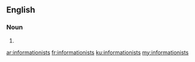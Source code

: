 ==English==

===Noun===
{{head|en|plural}}

# {{plural of|informationist|lang=en}}

[[ar:informationists]]
[[fr:informationists]]
[[ku:informationists]]
[[my:informationists]]